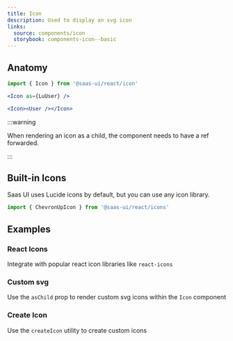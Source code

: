```yaml
---
title: Icon
description: Used to display an svg icon
links:
  source: components/icon
  storybook: components-icon--basic
---
```


<ExampleTabs name="icon-basic" />

## Anatomy

```jsx
import { Icon } from '@saas-ui/react/icon'
```

```jsx
<Icon as={LuUser} />

<Icon><User /></Icon>
```

:::warning

When rendering an icon as a child, the component needs to have a ref forwarded.

:::

## Built-in Icons

Saas UI uses Lucide icons by default, but you can use any icon library.

```jsx
import { ChevronUpIcon } from '@saas-ui/react/icons'
```

## Examples

### React Icons

Integrate with popular react icon libraries like `react-icons`

<ExampleTabs name="icon-with-react-icon" />

### Custom svg

Use the `asChild` prop to render custom svg icons within the `Icon` component

<ExampleTabs name="icon-with-custom-svg" />

### Create Icon

Use the `createIcon` utility to create custom icons

<ExampleTabs name="icon-with-create-icon" />
